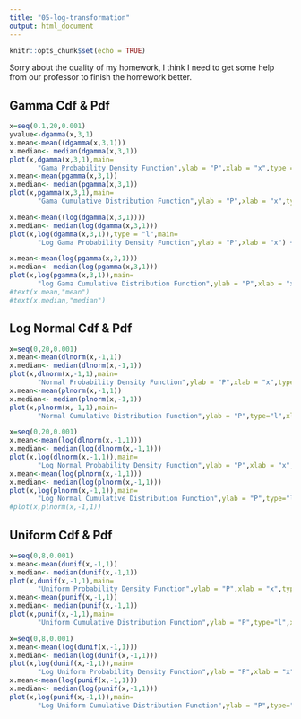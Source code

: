 ```yaml
---
title: "05-log-transformation"
output: html_document
---
```


```r
knitr::opts_chunk$set(echo = TRUE)
```

Sorry about the quality of my homework, I think I need to get some help from our professor to finish the homework better. 

## Gamma Cdf & Pdf
```r


x=seq(0.1,20,0.001)
yvalue<-dgamma(x,3,1)
x.mean<-mean((dgamma(x,3,1)))
x.median<- median(dgamma(x,3,1))
plot(x,dgamma(x,3,1),main=
       "Gama Probability Density Function",ylab = "P",xlab = "x",type = "l") + abline(v=x.mean,col="red",labs="m") + abline(v=x.median,col="blue") 
x.mean<-mean(pgamma(x,3,1))
x.median<- median(pgamma(x,3,1))
plot(x,pgamma(x,3,1),main=
       "Gama Cumulative Distribution Function",ylab = "P",xlab = "x",type = "l") + abline(v=x.mean,col="red",labs="m") + abline(v=x.median,col="blue")

x.mean<-mean((log(dgamma(x,3,1))))
x.median<- median(log(dgamma(x,3,1)))
plot(x,log(dgamma(x,3,1)),type = "l",main=
       "Log Gama Probability Density Function",ylab = "P",xlab = "x") + abline(v=x.mean,col="red")+abline(v=x.median,col="blue")

x.mean<-mean(log(pgamma(x,3,1)))
x.median<- median(log(pgamma(x,3,1)))
plot(x,log(pgamma(x,3,1)),main=
       "log Gama Cumulative Distribution Function",ylab = "P",xlab = "x",type = "l") + abline(v=x.mean,col="red",labs="m") + abline(v=x.median,col="blue")
#text(x.mean,"mean")
#text(x.median,"median")
```
## Log Normal Cdf & Pdf
```r
x=seq(0,20,0.001)
x.mean<-mean(dlnorm(x,-1,1))
x.median<- median(dlnorm(x,-1,1))
plot(x,dlnorm(x,-1,1),main=
       "Normal Probability Density Function",ylab = "P",xlab = "x",type = "l") + abline(v=x.mean,col="red",labs="m") + abline(v=x.median,col="blue") 
x.mean<-mean(plnorm(x,-1,1))
x.median<- median(plnorm(x,-1,1))
plot(x,plnorm(x,-1,1),main=
       "Normal Cumulative Distribution Function",ylab = "P",type="l",xlab = "x") + abline(v=x.mean,col="red",labs="m") + abline(v=x.median,col="blue")

x=seq(0,20,0.001)
x.mean<-mean(log(dlnorm(x,-1,1)))
x.median<- median(log(dlnorm(x,-1,1)))
plot(x,log(dlnorm(x,-1,1)),main=
       "Log Normal Probability Density Function",ylab = "P",xlab = "x",type = "l") + abline(v=x.mean,col="red",labs="m") + abline(v=x.median,col="blue") 
x.mean<-mean(log(plnorm(x,-1,1)))
x.median<- median(log(plnorm(x,-1,1)))
plot(x,log(plnorm(x,-1,1)),main=
       "Log Normal Cumulative Distribution Function",ylab = "P",type="l",xlab = "x") + abline(v=x.mean,col="red",labs="m") + abline(v=x.median,col="blue")
#plot(x,plnorm(x,-1,1))
```



## Uniform Cdf & Pdf
```r
x=seq(0,8,0.001)
x.mean<-mean(dunif(x,-1,1))
x.median<- median(dunif(x,-1,1))
plot(x,dunif(x,-1,1),main=
       "Uniform Probability Density Function",ylab = "P",xlab = "x",type = "l") + abline(v=x.mean,col="red",labs="m") + abline(v=x.median,col="blue") 
x.mean<-mean(punif(x,-1,1))
x.median<- median(punif(x,-1,1))
plot(x,punif(x,-1,1),main=
       "Uniform Cumulative Distribution Function",ylab = "P",type="l",xlab = "x") + abline(v=x.mean,col="red",labs="m") + abline(v=x.median,col="blue")

x=seq(0,8,0.001)
x.mean<-mean(log(dunif(x,-1,1)))
x.median<- median(log(dunif(x,-1,1)))
plot(x,log(dunif(x,-1,1)),main=
       "Log Uniform Probability Density Function",ylab = "P",xlab = "x",type = "l") + abline(v=x.mean,col="red",labs="m") + abline(v=x.median,col="blue") 
x.mean<-mean(log(punif(x,-1,1)))
x.median<- median(log(punif(x,-1,1)))
plot(x,log(punif(x,-1,1)),main=
       "Log Uniform Cumulative Distribution Function",ylab = "P",type="l",xlab = "x") + abline(v=x.mean,col="red",labs="m") + abline(v=x.median,col="blue")
```

